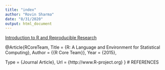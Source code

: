 ```yaml
---
title: "index"
author: "Rovin Sharma"
date: "8/31/2020"
output: html_document
---
```


[Introduction to R and Reproducible Research](lab1_rovinsharma.html)


@Article{RCoreTeam,
  Title                    = {R: A Language and Environment for Statistical Computing},
  Author                   = {{R Core Team}},
  Year                     = {2015},

  Type                     = {Journal Article},
  Url                      = {http://www.R-project.org}
}
# REFERENCES
